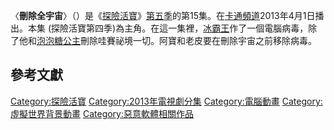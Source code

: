 {{多個問題|
{{onesource|time=2015-05-07T08:40:32+00:00}}
{{refimprove|time=2015-05-07T08:40:32+00:00}}
}}
{{noteTA
|G1=Adventure Time}}
{{Infobox television episode
| title        = 刪除全宇宙
| series       = [[探險活寶|探險活寶]]
| season       = 5
| episode      = 15
| production   = 1014-120<ref name=fredseason5sneak>{{cite web|last=Seibert|first=Fred|title=On the Verge of Season Five Hey, sports fans....|url=http://adventuretimeart.frederator.com/post/34847035669/on-the-verge-of-season-five-hey-sports-fans|publisher={{link-en|弗雷德瑞特工作室|Frederator Studios|Frederator Studios}}|website=guardians-of-sunshine.tumblr.com|accessdate=November 3, 2012|date=November 2, 2012|archiveurl=https://web.archive.org/web/20170105165811/http://lydiallama.tumblr.com/post/34856540419/adventuretime-on-the-verge-of-season-five-hey|archivedate=2017-01-05|deadurl=yes}}</ref>
| story        = 
| writer       =  大衛·奧賴利
| director     = {{le|大衛·奧賴利|David OReilly (artist)}}
| airdate      = {{Start date|2013|4|1}}
| music        =  
| guests       = 
| length       = 11分鐘
| prev         = [[艾薇爾的祕密|艾薇爾的祕密]]
| next         = [[如夢一場|如夢一場]]
| episode list = 
{{Infobox Adventure Time season 5 episode list}}
<br>[[探險活寶各集列表|探險活寶各集列表]] }}

〈'''刪除全宇宙'''〉（{{lang-en|''A Glitch Is a Glitch''}}）是《[[探險活寶|探險活寶]]》[[探險活寶_(第五季)|第五季]]的第15集。在[[卡通頻道|卡通頻道]]2013年4月1日播出。本集 (探險活寶第四季)為主角。在這一集裡，[[冰霸王|冰霸王]]作了一個電腦病毒，除了他和[[泡泡糖公主|泡泡糖公主]]刪除哇賽祕境一切。阿寶和老皮要在刪除宇宙之前移除病毒。

<!--==劇情==
As Finn and Jake are drawing a picture of Ice King on their computer, a brick with a [[floppy_disk|floppy disk]] taped to it flies in through their window. When they try to read the disk, they find a disturbing video of a woman eating her own hair. Jake tries to exit the video, but it produces a glitch that materializes outside the computer and begins to destroy their treehouse.

Meanwhile, in the Candy Kingdom, the Ice King appears and discusses with Princess Bubblegum a purported statement she made about going on a date with him if he was the last person in Ooo. Finn and Jake arrive and Ice King tells them that he created the virus so that, indeed, he will be the last person around, which will force Bubblegum to go on a date with him. Finn and Jake attempt to save the Candy People, but are dismayed when they keep being "deleted". Finn manages to enter the "Universal Source Code" by breaking a hole in the virus' body. They find the virus, a grotesque digital likeness of Ice King's head, eating pieces of source code, which in turn deletes reality. Before they can reach the virus, Jake's and Finn's limbs are deleted. Meanwhile, Princess Bubblegum attempts to force Ice King to relinquish the anti-virus, only for him to reveal he did not make one.

Back in the Source Code, Finn attempts to slice open the virus but it eats his sword. When all seems lost, Jake remembers the video Ice King sent at the start of the episode, and both he and Finn start eating Finn's hair. Disgusted, the virus regurgitates all the chunks of code it consumed and is ejected from the Source Code. Everything returns to normal back on Ooo, and Ice King becomes trapped in a reappearing house wall. Princess Bubblegum then destroys Ice King's computer.

==Production==
[[File:Moiré_grid.svg|thumb]] to visually present the idea of traveling through a "time tunnel".]]
"A Glitch Is a Glitch" was written, storyboarded, directed, and animated by Irish filmmaker and artist [[David_OReilly_(artist)|David OReilly]]. [[Pendleton_Ward|Pendleton Ward]], the show's creator, was a fan of OReilly's short films and had contacted him in early 2010 about the possibility of OReilly directing an episode of the series. At the time OReilly, was busy making ''The External World'', and he was forced to tell Ward that, due to his obligations, he would be unable to collaborate at the time. About a year later OReilly had moved to [[Los_Angeles|Los Angeles]] and they ran into each other a few times and started talking about the idea again. Reportedly, Ward allowed OReilly to have complete creative control over the episode, stipulating that OReilly was allowed to "do [his] own thing".<ref name=oreillyinterview/> OReilly later noted that he would have been happy to have animated one of show's regular episodes, but he was extremely pleased that Ward gave him complete control over the episode, noting that, "It may be the only animated show in history to let a total outsider write and direct an episode." The final product had to be slightly modified, and some jokes had to be cut or edited, but OReilly explained that the finished product was still something he is proud of.<ref name=oreillyinterview/>

The initial video seen in the episode that gives the Land of Ooo a virus—featuring a girl eating her own hair—was created by OReilly and then released a few weeks before the episode aired. OReilly explained that he was trying to emulate [[shock_site|shock site]]s like [[tubgirl|tubgirl]] or [[Goatse.cx|Goatse.cx]]. OReilly later said that some complained that the scene was "too extreme for kids' TV", but he argued that children were capable of tolerating it. OReilly found that mixing his trademark glitch style with good character animation was difficult, and presented a lot of technical hurdles. In particular, he found a scene in the end, wherein an earlier clip is superimposed above Finn and Jake to function almost as a thought bubble, to be easy to storyboard, but difficult to animate. To create the titular glitches, OReilly generated [[Sprite_(computer_graphics)|sprite]]s inside of objects that produced random pixels which moved outwards to create colorful blotches. Some other glitch effects were created via jpeg corruption and [[datamosh|datamosh]]ing. OReilly also used [[moire_pattern|moire pattern]]s for the "time tunnel" sequence. All of these effects were then processed through compositing software, in an effect, controlling the glitches.<ref name=oreillyinterview/>

Music producer Steven Ellison, better known as [[Flying_Lotus|Flying Lotus]] composed the music featured at the end of the episode. There were originally plans for OReilly to craft a completely different intro that Flying Lotus would score, so he sent over some tracks during production. In the end, the series did not have the time or money to recraft the intro, so the end credits sequence was created in its stead.<ref name=oreillyinterview>{{cite web |url=http://rhizome.org/editorial/2013/apr/25/datamoshing-land-ooo-conversation-david-oreilly/|title=Datamoshing the Land of Ooo |last1=Rourke|first1=Daniel|last2=OReilly|first2=David|date=April 25, 2013|website=Rhizome|accessdate=May 4, 2013}}</ref>

==Reception==
"A Glitch is a Glitch" first aired on [[Cartoon_Network|Cartoon Network]] on April 1, 2013. The episode was viewed by 2.004 million people.<ref>{{cite web|last=Pucci|first=Douglas|title=Cartoon Network Ratings (April 1-7, 2013)|url=http://sonofthebronx.blogspot.com/2013/04/cartoon-network-ratings-april-1-7-2013.html|work=[[Son_of_the_Bronx|Son of the Bronx]]|publisher=[[Blogger_(service)|Blogger]]|accessdate=March 1, 2014|date=April 11, 2013}}</ref> The network broadcast a promo for the episode that was edited in such a way that it did not use any clips from the episode itself.<ref>{{cite web|title=Adventure Time: A Glitch is a Glitch|url=http://www.cartoonnetwork.com/blog/post/adventure-time-a-glitch-is-a-glitch|publisher=[[Cartoon_Network|Cartoon Network]]|accessdate=January 16, 2014|date=March 27, 2013}}</ref>

Oliver Sava of ''[[The_A.V._Club|The A.V. Club]]'' gave the entry a "B+", saying that "[The episode] falls on the far end of the weird spectrum, which is saying something with a show as odd as ''[[Adventure_Time|Adventure Time]]''."<ref name=avclub>{{cite web |url =http://www.avclub.com/articles/a-glitch-is-a-glitch,95783/|title ='A Glitch Is a Glitch' {{!}} Adventure Time {{!}} TV Club|last=Sava|first=Oliver|publisher=''[[The_Onion|The Onion]]''|date=April 1, 2013|website=''[[The_A.V._Club|The A.V. Club]]''|accessdate=May 4, 2013}}</ref> In a separate article, he applauded the fact that the show was willing to try new styles of animation.<ref name=experimental>{{cite web|last=Sava|first=Oliver|title='Shh!' {{!}} Adventure Time {{!}} TV Club|url=http://www.avclub.com/articles/shh,97539/|work=[[The_A.V._Club|The A.V. Club]]|publisher=[[The_Onion|The Onion]]|accessdate=November 14, 2013|date=May 13, 2013}}</ref> Sava later wrote that while "''Adventure Time''{{'}}s most experimental episode isn’t a full-fledged triumph, David OReilly’s completely 3-D animated installment reveals just how far outside the box this series is willing to go."<ref name=avclubcomplex>{{cite web|last=Sava|first=Oliver|title=Beneath ''Adventure Time''{{'}}s Weirdness Lies Surprising Emotional Complexity|url=http://www.avclub.com/articles/beneath-adventure-times-weirdness-lies-surprising,103956/|work=[[The_A.V._Club|The A.V. Club]]|publisher=[[The_Onion|The Onion]]|accessdate=October 9, 2013|date=October 9, 2013}}</ref> Kendra Beltran of [[MTV|MTV Geek]] commented positively on the episode's unique animation style, and also wrote that the episode's main idea concerning a computer virus ending mankind was "a genius take on the world today", pointing out the attachment many people have to their electronic devices.<ref name=mtv>{{cite web|last=Beltran|first=Kendra|title=Adventure Time Recap: 'A Glitch Is a Glitch'|url=http://geek-news.mtv.com/2013/04/02/adventure-time-recap-a-glitch-is-a-glitch/|work=[[MTV|MTV Geek]]|publisher=[[MTV|MTV]]|accessdate=January 17, 2014|date=April 2, 2013}}</ref>
-->

==參考文獻==
{{Reflist|2}}


{{探險活寶}}

[[Category:探險活寶|Category:探險活寶]]
[[Category:2013年電視劇分集|Category:2013年電視劇分集]]
[[Category:電腦動畫|Category:電腦動畫]]
[[Category:虛擬世界背景動畫|Category:虛擬世界背景動畫]]
[[Category:惡意軟體相關作品|Category:惡意軟體相關作品]]